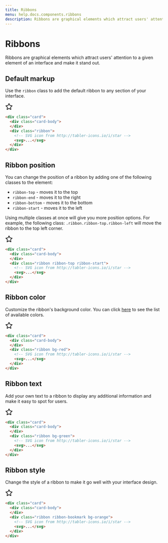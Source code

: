 ```yaml
---
title: Ribbons
menu: help.docs.components.ribbons
description: Ribbons are graphical elements which attract users' attention to a given element of an interface and make it stand out.
---
```


# Ribbons

Ribbons are graphical elements which attract users' attention to a given element of an interface and make it stand out.

## Default markup

Use the `ribbon` class to add the default ribbon to any section of your interface.

<example columns={1} centered>
<div className="card">
  <div className="card-body" style={{ height: '5rem' }}>
  </div>
  <div className="ribbon">
    <svg xmlns="http://www.w3.org/2000/svg" className="icon" width="24" height="24" viewBox="0 0 24 24" stroke-width="2" stroke="currentColor" fill="none" stroke-linecap="round" stroke-linejoin="round"><path stroke="none" d="M0 0h24v24H0z" fill="none"/><path d="M12 17.75l-6.172 3.245l1.179 -6.873l-5 -4.867l6.9 -1l3.086 -6.253l3.086 6.253l6.9 1l-5 4.867l1.179 6.873z" /></svg>
  </div>
</div>
</example>

~~~html
<div class="card">
  <div class="card-body">
  </div>
  <div class="ribbon">
    <!-- SVG icon from http://tabler-icons.io/i/star -->
    <svg>...</svg>
  </div>
</div>
~~~


## Ribbon position

You can change the position of a ribbon by adding one of the following classes to the element:

- `ribbon-top` - moves it to the top
- `ribbon-end` - moves it to the right
- `ribbon-bottom` - moves it to the bottom
- `ribbon-start` - moves it to the left

Using multiple classes at once will give you more position options. For example, the following class: `.ribbon.ribbon-top.ribbon-left` will move the ribbon to the top left corner.

<example columns={1} centered>
<div className="card">
  <div className="card-body" style={{ height: '5rem' }}>
  </div>
  <div className="ribbon ribbon-top ribbon-start">
    <svg xmlns="http://www.w3.org/2000/svg" className="icon" width="24" height="24" viewBox="0 0 24 24" stroke-width="2" stroke="currentColor" fill="none" stroke-linecap="round" stroke-linejoin="round"><path stroke="none" d="M0 0h24v24H0z" fill="none"/><path d="M12 17.75l-6.172 3.245l1.179 -6.873l-5 -4.867l6.9 -1l3.086 -6.253l3.086 6.253l6.9 1l-5 4.867l1.179 6.873z" /></svg>
  </div>
</div>
</example>

~~~html
<div class="card">
  <div class="card-body">
  </div>
  <div class="ribbon ribbon-top ribbon-start">
    <!-- SVG icon from http://tabler-icons.io/i/star -->
    <svg>...</svg>
  </div>
</div>
~~~


## Ribbon color

Customize the ribbon's background color. You can click [here](colors) to see the list of available colors.

<example columns={1} centered>
<div className="card">
  <div className="card-body" style={{ height: '5rem' }}>
  </div>
  <div className="ribbon bg-red">
    <svg xmlns="http://www.w3.org/2000/svg" className="icon" width="24" height="24" viewBox="0 0 24 24" stroke-width="2" stroke="currentColor" fill="none" stroke-linecap="round" stroke-linejoin="round"><path stroke="none" d="M0 0h24v24H0z" fill="none"/><path d="M12 17.75l-6.172 3.245l1.179 -6.873l-5 -4.867l6.9 -1l3.086 -6.253l3.086 6.253l6.9 1l-5 4.867l1.179 6.873z" /></svg>
  </div>
</div>
</example>

~~~html
<div class="card">
  <div class="card-body">
  </div>
  <div class="ribbon bg-red">
    <!-- SVG icon from http://tabler-icons.io/i/star -->
    <svg>...</svg>
  </div>
</div>
~~~


## Ribbon text

Add your own text to a ribbon to display any additional information and make it easy to spot for users.

<example columns={1} centered>
<div class="card">
  <div class="card-body" style={{ height: '5rem' }}>
  </div>
  <div class="ribbon bg-green">
    <svg xmlns="http://www.w3.org/2000/svg" class="icon" width="24" height="24" viewBox="0 0 24 24" stroke-width="2" stroke="currentColor" fill="none" stroke-linecap="round" stroke-linejoin="round"><path stroke="none" d="M0 0h24v24H0z" fill="none"/><path d="M12 17.75l-6.172 3.245l1.179 -6.873l-5 -4.867l6.9 -1l3.086 -6.253l3.086 6.253l6.9 1l-5 4.867l1.179 6.873z" /></svg>
  </div>
</div>
</example>

~~~html
<div class="card">
  <div class="card-body">
  </div>
  <div class="ribbon bg-green">
    <!-- SVG icon from http://tabler-icons.io/i/star -->
    <svg>...</svg>
  </div>
</div>
~~~


## Ribbon style

Change the style of a ribbon to make it go well with your interface design.

<example columns={1} centered>
<div class="card w-100">
  <div class="card-body" style={{ height: '5rem' }}>
  </div>
  <div class="ribbon ribbon-bookmark bg-orange">
    <svg xmlns="http://www.w3.org/2000/svg" class="icon" width="24" height="24" viewBox="0 0 24 24" stroke-width="2" stroke="currentColor" fill="none" stroke-linecap="round" stroke-linejoin="round"><path stroke="none" d="M0 0h24v24H0z" fill="none"/><path d="M12 17.75l-6.172 3.245l1.179 -6.873l-5 -4.867l6.9 -1l3.086 -6.253l3.086 6.253l6.9 1l-5 4.867l1.179 6.873z" /></svg>
  </div>
</div>
</example>

~~~html
<div class="card">
  <div class="card-body">
  </div>
  <div class="ribbon ribbon-bookmark bg-orange">
    <!-- SVG icon from http://tabler-icons.io/i/star -->
    <svg>...</svg>
  </div>
</div>
~~~
